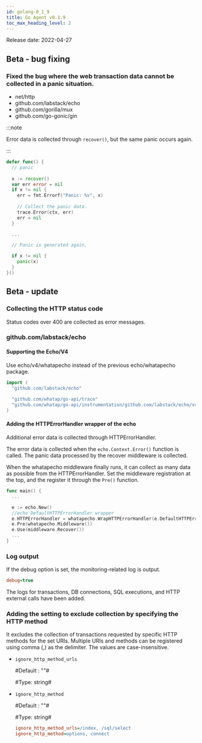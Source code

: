 ```yaml
---
id: golang-0_1_9
title: Go Agent v0.1.9
toc_max_heading_level: 2
---
```



Release date: 2022-04-27

## Beta - bug fixing

### Fixed the bug where the web transaction data cannot be collected in a panic situation.

-   net/http
-   github.com/labstack/echo
-   github.com/gorilla/mux
-   github.com/go-gonic/gin

:::note

Error data is collected through `recover()`, but the same panic occurs again. 

:::

```go title='Go'
defer func() {
  // panic 
  
  x := recover()
  var err error = nil
  if x != nil {
    err = fmt.Errorf("Panic: %v", x)
    
    // Collect the panic data.
    trace.Error(ctx, err)
    err = nil
  }

  ...

  // Panic is generated again.

  if x != nil {
    panic(x)
  }
}()
```

## Beta - update

### Collecting the HTTP status code

Status codes over 400 are collected as error messages.

### github.com/labstack/echo

#### Supporting the Echo/V4

Use echo/v4/whatapecho instead of the previous echo/whatapecho package. 

```go title='Go'
import (
  "github.com/labstack/echo"
  
  "github.com/whatap/go-api/trace"
  "github.com/whatap/go-api/instrumentation/github.com/labstack/echo/v4/whatapecho"
)
```

#### Adding the HTTPErrorHandler wrapper of the echo

Additional error data is collected through HTTPErrorHandler.

The error data is collected when the `echo.Context.Error()` function is called. The panic data processed by the recover middleware is collected. 

When the whatapecho middleware finally runs, it can collect as many data as possible from the HTTPErrorHandler. Set the middleware registration at the top, and the register it through the `Pre()` function.

```go title='Go'
func main() {
  ...

  e := echo.New()
  //echo DefaultHTTPErrorHandler wrapper
  e.HTTPErrorHandler = whatapecho.WrapHTTPErrorHandler(e.DefaultHTTPErrorHandler)
  e.Pre(whatapecho.Middleware())
  e.Use(middleware.Recover())
  ...
}
```

### Log output

If the debug option is set, the monitoring-related log is output.

```ini
debug=true
```

The logs for transactions, DB connections, SQL executions, and HTTP external calls have been added. 

### Adding the setting to exclude collection by specifying the HTTP method

It excludes the collection of transactions requested by specific HTTP methods for the set URIs. Multiple URIs and methods can be registered using comma (,) as the delimiter. The values are case-insensitive.

-   `ignore_http_method_urls`

    \#Default : ""#

    \#Type: string#

-   `ignore_http_method`

    \#Default : ""#

    \#Type: string#

    ```ini
    ignore_http_method_urls=/index, /sql/select
    ignore_http_method=options, connect
    ```
